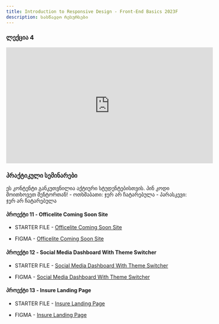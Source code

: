 ```yaml
---
title: Introduction to Responsive Design - Front-End Basics 2023F
description: სასწავლო რესურსები
---
```


### ლექცია 4

<iframe width="560" height="315" src="https://www.youtube.com/embed/6nW51g0r0zM?si=580p4Vh8WKNUxwL_" title="YouTube video player" frameBorder="0" allow="accelerometer; autoplay; clipboard-write; encrypted-media; gyroscope; picture-in-picture; web-share" allowFullScreen></iframe>

### პრაქტიკული სემინარები

<Card>
  <PinCodeProtectedContent>
    <Locked>
      ეს კონტენტი განკუთვნილია აქტიური სტუდენტებისთვის. პინ კოდი მოითხოვეთ
      მენტორთან!
    </Locked>
    <Unlocked>
      - ოთხშაბათი: ჯერ არ ჩატარებულა
      - პარასკევი: ჯერ არ ჩატარებულა
    </Unlocked>
  </PinCodeProtectedContent>
</Card>

#### პროექტი 11 - Officelite Coming Soon Site

- STARTER FILE - [Officelite Coming Soon Site](https://drive.google.com/file/d/1Syk-CnFvNiEghteOdzxanO7xO86wahjF/view?usp=sharing)

- FIGMA - [Officelite Coming Soon Site](https://www.figma.com/file/EXIUU3PnNcXI0i7V76To2C/officelite-coming-soon-site?node-id=0%3A1&mode=dev)

#### პროექტი 12 - Social Media Dashboard With Theme Switcher

- STARTER FILE - [Social Media Dashboard With Theme Switcher](https://drive.google.com/file/d/1VzpaHMdd9MmDYFZM9SW48rRresFwNL6l/view?usp=sharing)

- FIGMA - [Social Media Dashboard With Theme Switcher](https://www.figma.com/file/rDjWZwMaGswk717Q1hg6dU/social-media-dashboard-with-theme-switcher?mode=dev)

#### პროექტი 13 - Insure Landing Page

- STARTER FILE - [Insure Landing Page](https://drive.google.com/file/d/1kAlCx7zkkO9OqNmJoKo7b8YwjWdCGaGp/view?usp=sharing)

- FIGMA - [Insure Landing Page](https://www.figma.com/file/nOz1K3gbvCcZhCwDkH5sRZ/insure-landing-page?mode=dev)
